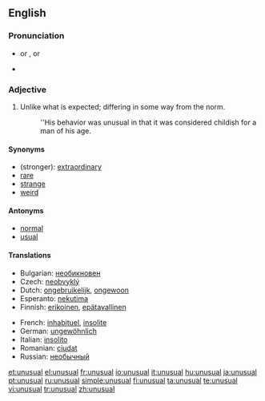 ==English==

===Pronunciation===
* {{IPA|/ʌnˈjuːðuəl/}} or {{IPAchar|/ʌnˈjuːðəl/}}, {{SAMPA|/Vn"ju:Du@l/}} or {{SAMPAchar|/Vn"ju:D@l/}}
* {{audio|en-us-unusual.ogg|Audio (US)}}

===Adjective===
{{en-adj}}

# Unlike what is expected; differing in some way from the norm.
#: ''His behavior was unusual in that it was considered childish for a man of his age.

====Synonyms====
* (stronger): [[extraordinary]]
* [[rare]]
* [[strange]]
* [[weird]]

====Antonyms====
* [[normal]]
* [[usual]]

====Translations====
{{trans-top|unlike what is expected; differing in some way from the norm}}
* Bulgarian: [[необикновен]]
* Czech: [[neobvyklý]] {{m}}
* Dutch: [[ongebruikelijk]], [[ongewoon]]
* Esperanto: [[nekutima]]
* Finnish: [[erikoinen]], [[epätavallinen]]
{{trans-mid}}
* French: [[inhabituel]], [[insolite]]
* German: [[ungewöhnlich]]
* Italian: [[insolito]]
* Romanian: [[ciudat]]
* Russian: [[необычный]]
{{trans-bottom}}

[[et:unusual]]
[[el:unusual]]
[[fr:unusual]]
[[io:unusual]]
[[it:unusual]]
[[hu:unusual]]
[[ja:unusual]]
[[pt:unusual]]
[[ru:unusual]]
[[simple:unusual]]
[[fi:unusual]]
[[ta:unusual]]
[[te:unusual]]
[[vi:unusual]]
[[tr:unusual]]
[[zh:unusual]]